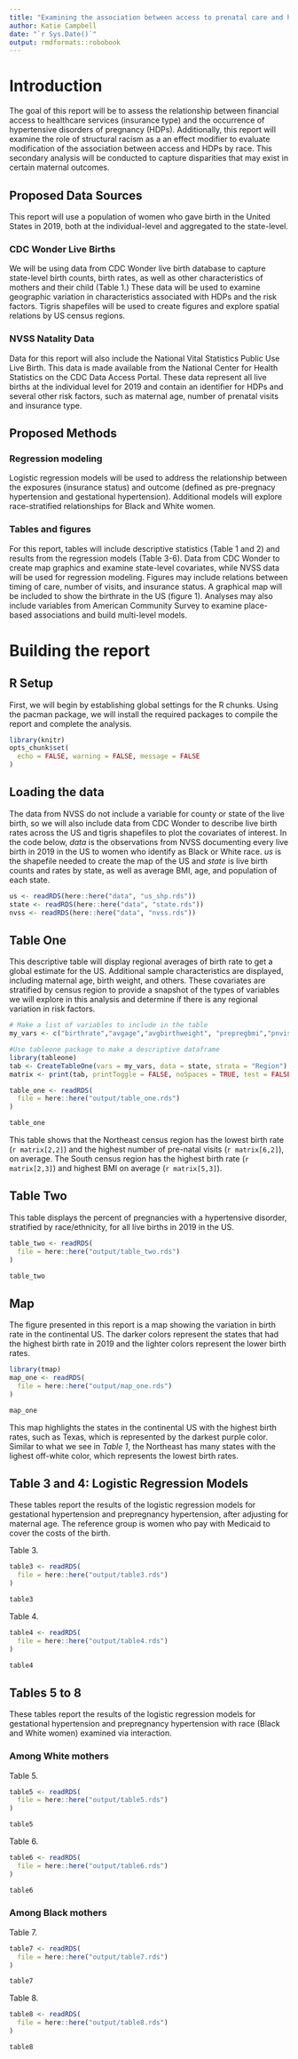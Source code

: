 ```yaml
---
title: "Examining the association between access to prenatal care and hypertensive disorders of pregnancy"
author: Katie Campbell
date: "`r Sys.Date()`"
output: rmdformats::robobook
---
```


# Introduction
The goal of this report will be to assess the relationship between financial access to healthcare services (insurance type) and the occurrence of hypertensive disorders of pregnancy (HDPs). Additionally, this report will examine the role of structural racism as a an effect modifier to evaluate modification of the association between access and HDPs by race. This secondary analysis will be conducted to capture disparities that may exist in certain maternal outcomes.

## Proposed Data Sources
This report will use a population of women who gave birth in the United States in 2019, both at the individual-level and aggregated to the state-level.

### CDC Wonder Live Births
We will be using data from CDC Wonder live birth database to capture state-level birth counts, birth rates, as well as other characteristics of mothers and their child (Table 1.) These data will be used to examine geographic variation in characteristics associated with HDPs and the risk factors. Tigris shapefiles will be used to create figures and explore spatial relations by US census regions.

### NVSS Natality Data
Data for this report will also include the National Vital Statistics Public Use Live Birth. This data is made available from the National Center for Health Statistics on the CDC Data Access Portal. These data represent all live births at the individual level for 2019 and contain an identifier for HDPs and several other risk factors, such as maternal age, number of prenatal visits and insurance type.

## Proposed Methods
### Regression modeling 
Logistic regression models will be used to address the relationship between the exposures (insurance status) and outcome (defined as pre-pregnacy hypertension and gestational hypertension). Additional models will explore race-stratified relationships for Black and White women.

### Tables and figures 
For this report, tables will include descriptive statistics (Table 1 and 2) and results from the regression models (Table 3-6). Data from CDC Wonder to create map graphics and examine state-level covariates, while NVSS data will be used for regression modeling. Figures may include relations between timing of care, number of visits, and insurance status. A graphical map will be included to show the birthrate in the US (figure 1). Analyses may also include variables from American Community Survey to examine place-based associations and build multi-level models. 


# Building the report

## R Setup 
First, we will begin by establishing global settings for the R chunks. Using the pacman package, we will install the required packages to compile the report and complete the analysis.

```r

library(knitr)
opts_chunk$set(
  echo = FALSE, warning = FALSE, message = FALSE
)
```

## Loading the data

The data from NVSS do not include a variable for county or state of the live birth, so we will also include data from CDC Wonder to describe live birth rates across the US and tigris shapefiles to plot the covariates of interest. In the code below, *data* is the observations from NVSS documenting every live birth in 2019 in the US to women who identify as Black or White race. *us* is the shapefile needed to create the map of the US and *state* is live birth counts and rates by state, as well as average BMI, age, and population of each state. 


```r

us <- readRDS(here::here("data", "us_shp.rds"))
state <- readRDS(here::here("data", "state.rds"))
nvss <- readRDS(here::here("data", "nvss.rds"))

```

## Table One

This descriptive table will display regional averages of birth rate to get a global estimate for the US. Additional sample characteristics are displayed, including maternal age, birth weight, and others. These covariates are stratified by census region to provide a snapshot of the types of variables we will explore in this analysis and determine if there is any regional variation in risk factors. 

```r
# Make a list of variables to include in the table
my_vars <- c("birthrate","avgage","avgbirthweight", "prepregbmi","pnvisits")

#Use tableone package to make a descriptive dataframe
library(tableone)
tab <- CreateTableOne(vars = my_vars, data = state, strata = "Region")
matrix <- print(tab, printToggle = FALSE, noSpaces = TRUE, test = FALSE)
```

```r

table_one <- readRDS(
  file = here::here("output/table_one.rds")
)

table_one

```


This table shows that the Northeast census region has the lowest birth rate (`r matrix[2,2]`) and the highest number of pre-natal visits (`r matrix[6,2]`), on average. The South census region has the highest birth rate (`r matrix[2,3]`) and highest BMI on average (`r matrix[5,3]`). 


## Table Two

This table displays the percent of pregnancies with a hypertensive disorder, stratified by race/ethnicity, for all live births in 2019 in the US.

```r

table_two <- readRDS(
  file = here::here("output/table_two.rds")
)

table_two

```


## Map 

The figure presented in this report is a map showing the variation in birth rate in the continental US. The darker colors represent the states that had the highest birth rate in 2019 and the lighter colors represent the lower birth rates. 

```r
library(tmap)
map_one <- readRDS(
  file = here::here("output/map_one.rds")
)

map_one
```

This map highlights the states in the continental US with the highest birth rates, such as Texas, which is represented by the darkest purple color. Similar to what we see in *Table 1*, the Northeast has many states with the lighest off-white color, which represents the lowest birth rates. 

## Table 3 and 4: Logistic Regression Models

These tables report the results of the logistic regression models for gestational hypertension and prepregnancy hypertension, after adjusting for maternal age. The reference group is women who pay with Medicaid to cover the costs of the birth. 

Table 3. 


```r

table3 <- readRDS(
  file = here::here("output/table3.rds")
)

table3

```


Table 4. 

```r

table4 <- readRDS(
  file = here::here("output/table4.rds")
)

table4

```

## Tables 5 to 8

These tables report the results of the logistic regression models for gestational hypertension and prepregnancy hypertension with race (Black and White women) examined via interaction.

### Among White mothers

Table 5. 

```r

table5 <- readRDS(
  file = here::here("output/table5.rds")
)

table5

```

Table 6. 
```r

table6 <- readRDS(
  file = here::here("output/table6.rds")
)

table6

```

### Among Black mothers

Table 7. 

```r

table7 <- readRDS(
  file = here::here("output/table7.rds")
)

table7

```

Table 8. 
```r

table8 <- readRDS(
  file = here::here("output/table8.rds")
)

table8

```








